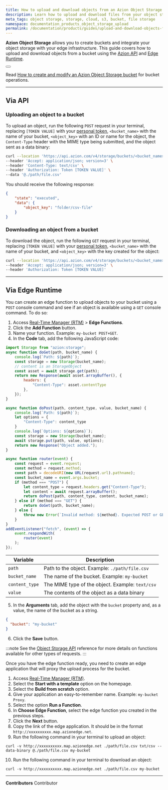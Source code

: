 ```yaml
---
title: How to upload and download objects from an Azion Object Storage bucket
description: Learn how to upload and download files from your object storage.
meta_tags: object storage, storage, cloud, s3, bucket, file storage
namespace: documentation_products_object_storage_upload
permalink: /documentation/products/guides/upload-and-download-objects-from-bucket/
---
```



**Azion Object Storage** allows you to create buckets and integrate your object storage with your edge infrastructure. This guide covers how to upload and download objects from a bucket using the [Azion API](https://api.azion.com) and [Edge Runtime](/en/documentation/devtools/runtime/overview/).

<Button href="/en/documentation/products/store/object-storage/" text="go to Object Storage reference" variant="secondary"></Button>

Read [How to create and modify an Azion Object Storage bucket](/en/documentation/products/guides/create-and-modify-bucket/) for bucket operations.

---

## Via API

### Uploading an object to a bucket

To upload an object, run the following `POST` request in your terminal, replacing `[TOKEN VALUE]` with your [personal token](/en/documentation/products/guides/personal-tokens/), `<bucket_name>` with the name of your bucket, `<object_key>` with an ID or name for the object, the `Content-Type` header with the MIME type being submitted, and the object sent as a data binary:

```bash
curl --location 'https://api.azion.com/v4/storage/buckets/<bucket_name>/objects/<object_key>' \
--header 'Accept: application/json; version=3' \
--header 'Content-Type: text/csv' \
--header 'Authorization: Token [TOKEN VALUE]' \
--data '@./path/file.csv'
```

You should receive the following response:

```json
{
    "state": "executed",
    "data": {
        "object_key": "folder/csv-file"
    }
}
```

### Downloading an object from a bucket

To download the object, run the following `GET` request in your terminal, replacing `[TOKEN VALUE]` with your [personal token](/en/documentation/products/guides/personal-tokens/), `<bucket_name>` with the name of your bucket, and `<object_key>` with the key created for the object:

```bash
curl --location 'https://api.azion.com/v4/storage/buckets/<bucket_name>/objects/<object_key>' \
--header 'Accept: application/json; version=3' \
--header 'Authorization: Token [TOKEN VALUE]'
```

---

## Via Edge Runtime

You can create an edge function to upload objects to your bucket using a `POST` console command and see if an object is available using a `GET` console command. To do so:

1. Access [Real-Time Manager (RTM)](/en/documentation/products/guides/how-to-access-rtm/) > **Edge Functions**.
2. Click the **Add Function** button.
3. Name your function. Example: `my-bucket POST+GET`.
4. In the **Code** tab, add the following JavaScript code:

```js
import Storage from "azion:storage";
async function doGet(path, bucket_name) {
    console.log(`Path: ${path}`);
    const storage = new Storage(bucket_name);
    // content is an StorageObject
    const asset = await storage.get(path);
    return new Response(await asset.arrayBuffer(), {
        headers: {
            "Content-Type": asset.contentType
        },
    });
}

async function doPost(path, content_type, value, bucket_name) {
    console.log(`Path: ${path}`);
    let options = {
        "Content-Type": content_type
    }
    console.log(`Options: ${options}`);
    const storage = new Storage(bucket_name);
    await storage.put(path, value, options);
    return new Response("Object added.");
}

async function router(event) {
    const request = event.request;
    const method = request.method;
    const path = decodeURI(new URL(request.url).pathname);
    const bucket_name = event.args.bucket;
    if (method === "POST") {
        let content_type = request.headers.get("Content-Type");
        let content = await request.arrayBuffer();
        return doPost(path, content_type, content, bucket_name);
    } else if (method === "GET") {
        return doGet(path, bucket_name);
    } else {
        throw new Error(`Invalid method: ${method}. Expected POST or GET.`);
    }
}
addEventListener("fetch", (event) => {
    event.respondWith(
        router(event)
    );
});
```

| Variable | Description |
| --- | --- |
| `path` | Path to the object. Example: `./path/file.csv` |
| `bucket_name` | The name of the bucket. Example: `my-bucket` |
| `content_type` | The MIME type of the object. Example: `text/csv` |
| `value` | The contents of the object as a data binary |

5. In the **Arguments** tab, add the object with the `bucket` property and, as a value, the name of the bucket as a string.

```json
{
  "bucket": "my-bucket"
}
```

6. Click the **Save** button.

:::note
See the [Object Storage API](/en/documentation/devtools/runtime/api-reference/storage/) reference for more details on functions available for other types of requests.
:::

Once you have the edge function ready, you need to create an edge application that will proxy the upload process for the bucket.

1. Access [Real-Time Manager (RTM)](https://manager.azion.com/).
2. Select the **Start with a template** option on the homepage.
3. Select the **Build from scratch** option.
4. Give your application an easy-to-remember name. Example: `my-bucket Proxy`.
5. Select the option **Run a Function**.
6. In **Choose Edge Function**, select the edge function you created in the previous steps.
7. Click the **Next** button.
8. Copy the link of the edge application. It should be in the format `http://xxxxxxxxxx.map.azionedge.net`.
9. Run the following command in your terminal to upload an object:

```
curl -v http://xxxxxxxxxx.map.azionedge.net ./path/file.csv txt/csv --data-binary @./path/file.csv my-bucket
```

10. Run the following command in your terminal to download an object:

```
curl -v http://xxxxxxxxxx.map.azionedge.net ./path/file.csv my-bucket
```

---


**Contributors** <ContributorList>Contributor</ContributorList>
